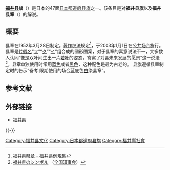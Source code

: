 {{National flag infobox
|Name = 福井县旗
|Article =
|Image =Flag of Fukui Prefecture.svg
|Use = 110000
|Symbol =
|Proportion = 2:3
|Adoption = 1952年3月28日
|Design = |Diminutive =
}}
'''[[福井县|福井县]]旗'''（{{jpn|j=福井県旗|hg=ふくいけんき|rm=Fukui ken ki|f=}}）是日本的47面[[都道府县旗|日本都道府县旗]]之一。该条目是对'''福井县旗'''以及'''福井县章'''（{{jpn|j=福井県章|hg=ふくいけんしょう|rm=Fukui ken ki|f=}}）的解说。

== 概要 ==
县章在1952年3月28日制定。[[著作权法|著作权法]]规定<ref>[http://www3.g-reiki.net/fukui/Re05_Hon_Dsp.exe?PAGE=1&UTDIR=D:\EFServ2\ss00055145\guest&SYSID=6004&FNM=i2010233042101011.html 福井県県章 - 福井県例規集]{{dead link|date=2018年1月 |bot=InternetArchiveBot |fix-attempted=yes }}</ref>，于2003年1月1日在[[公共场合|公共场合]]施行。县章是[[片假名|片假名]]“[[フ|フ]]”“[[ク|ク]]”“[[イ|イ]]”组合成的圆形图案，对于县章的寓意说法不一，大多数人认同“像是双叶间生出一片[[若叶|若叶]]的姿态，寄寓了对县未来发展的愿景”这一说法<ref>[http://www.nga.gr.jp/symbol/f_symbo.html 福井県のシンボル] {{Wayback|url=http://www.nga.gr.jp/symbol/f_symbo.html |date=20090503215234 }}（[[全国知事会|全国知事会]]）</ref>。县章单独使用时常用[[蓝色|蓝色]]或者[[黑色|黑色]]，这种配色是最为古老的。
县旗遵循县章制定时的告示“备考 限期使用的场合[[蓝|蓝]]底色[[白|白]]染县章”。
== 参考文献 ==
{{Reflist}}

== 外部链接 ==
* [http://www.pref.fukui.jp/ 福井県] {{Wayback|url=http://www.pref.fukui.jp/ |date=20100330123816 }}

{{-}}
{{日本都道府县旗}}

[[Category:福井县文化|Category:福井县文化]]
[[Category:日本都道府县旗|Category:日本都道府县旗]]
[[Category:福井縣社會|Category:福井縣社會]]